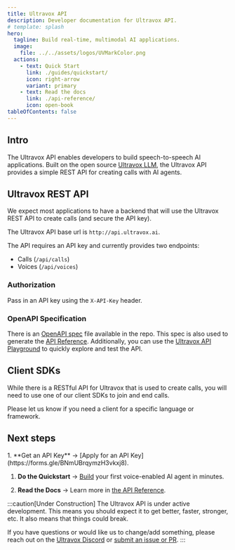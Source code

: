 ```yaml
---
title: Ultravox API
description: Developer documentation for Ultravox API.
# template: splash
hero:
  tagline: Build real-time, multimodal AI applications.
  image:
    file: ../../assets/logos/UVMarkColor.png
  actions:
    - text: Quick Start
      link: ./guides/quickstart/
      icon: right-arrow
      variant: primary
    - text: Read the docs
      link: ./api-reference/
      icon: open-book
tableOfContents: false
---
```


## Intro
The Ultravox API enables developers to build speech-to-speech AI applications. Built on the open source [Ultravox LLM](https://github.com/fixie-ai/ultravox), the Ultravox API provides a simple REST API for creating calls with AI agents.


## Ultravox REST API
We expect most applications to have a backend that will use the Ultravox REST API to create calls (and secure the API key).

The Ultravox API base url is `http://api.ultravox.ai`.

The API requires an API key and currently provides two endpoints:
* Calls (`/api/calls`)
* Voices (`/api/voices`)

### Authorization
Pass in an API key using the `X-API-Key` header.

### OpenAPI Specification
There is an [OpenAPI spec](https://github.com/fixie-ai/ultradox/blob/main/docs/src/content/schemas/ultravox.yml) file available in the repo. This spec is also used to generate the [API Reference](./api-reference/). Additionally, you can use the [Ultravox API Playground](https://api.ultravox.ai/api/schema/swagger-ui/) to quickly explore and test the API.

## Client SDKs 
While there is a RESTful API for Ultravox that is used to create calls, you will need to use one of our client SDKs to join and end calls.

<SDKCards />

Please let us know if you need a client for a specific language or framework.

## Next steps

<Steps>
1. **Get an API Key** → [Apply for an API Key](https://forms.gle/BNmUBrqymzH3vkxj8).

1. **Do the Quickstart** → [Build](./guides/quickstart/) your first voice-enabled AI agent in minutes.

1. **Read the Docs** → Learn more in [the API Reference](./api-reference).
</Steps>

:::caution[Under Construction]
The Ultravox API is under active development. This means you should expect it to get better, faster, stronger, etc. It also means that things could break.

If you have questions or would like us to change/add something, please reach out on the [Ultravox Discord](https://discord.gg/Qw6KHxv8YB) or [submit an issue or PR](https://github.com/fixie-ai/ultravox).
:::